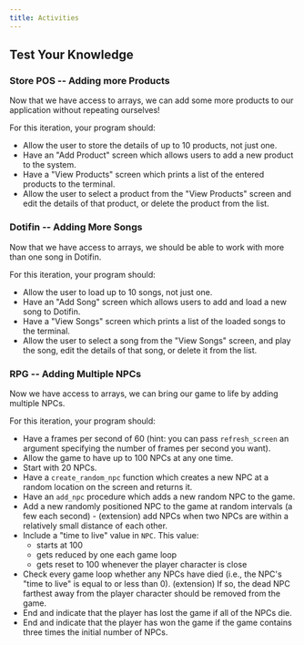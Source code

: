 ```yaml
---
title: Activities
---
```



## Test Your Knowledge

### Store POS -- Adding more Products

<div class="not-content">
  <YouTube id="sXJ64lNd3zc" params="fs=1&modestbranding=1&rel=0&autoplay=1"/>
</div>

Now that we have access to arrays, we can add some more products to our application without repeating ourselves!

For this iteration, your program should:

- Allow the user to store the details of up to 10 products, not just one.
- Have an "Add Product" screen which allows users to add a new product to the system.
- Have a "View Products" screen which prints a list of the entered products to the terminal.
- Allow the user to select a product from the "View Products" screen and edit the details of that product, or delete the product from the list.

### Dotifin -- Adding More Songs

<div class="not-content">
  <YouTube id="-WPFjUR4h0w" params="fs=1&modestbranding=1&rel=0&autoplay=1"/>
</div>

Now that we have access to arrays, we should be able to work with more than one song in Dotifin.

For this iteration, your program should:

- Allow the user to load up to 10 songs, not just one.
- Have an "Add Song" screen which allows users to add and load a new song to Dotifin.
- Have a "View Songs" screen which prints a list of the loaded songs to the terminal.
- Allow the user to select a song from the "View Songs" screen, and play the song, edit the details of that song, or delete it from the list.

### RPG -- Adding Multiple NPCs

<div class="not-content">
  <YouTube id="8tGw0C0njoM" params="fs=1&modestbranding=1&rel=0&autoplay=1"/>
</div>

Now we have access to arrays, we can bring our game to life by adding multiple NPCs.

For this iteration, your program should:

- Have a frames per second of 60 (hint: you can pass `refresh_screen` an argument specifying the number of frames per second you want).
- Allow the game to have up to 100 NPCs at any one time.
- Start with 20 NPCs.
- Have a `create_random_npc` function which creates a new NPC at a random location on the screen and returns it.
- Have an `add_npc` procedure which adds a new random NPC to the game.
- Add a new randomly positioned NPC to the game at random intervals (a few each second) - (extension) add NPCs when two NPCs are within a relatively small distance of each other.
- Include a "time to live" value in `NPC`. This value:
  - starts at 100
  - gets reduced by one each game loop
  - gets reset to 100 whenever the player character is close
- Check every game loop whether any NPCs have died (i.e., the NPC's "time to live" is equal to or less than 0). (extension) If so, the dead NPC farthest away from the player character should be removed from the game.
- End and indicate that the player has lost the game if all of the NPCs die.
- End and indicate that the player has won the game if the game contains three times the initial number of NPCs.
